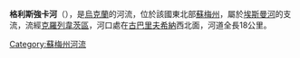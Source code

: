 '''格利斯強卡河'''（{{lang-uk|Глистянка}}），是[[烏克蘭|烏克蘭]]的河流，位於該國東北部[[蘇梅州|蘇梅州]]，屬於[[埃斯曼河_(傑斯納河支流)|埃斯曼河]]的支流，流經[[克羅列韋茨區|克羅列韋茨區]]，河口處在[[古巴里夫希納|古巴里夫希納]]西北面，河道全長18公里。

{{DEFAULTSORT:Глистянка}}
[[Category:蘇梅州河流|Category:蘇梅州河流]]


{{Ukraine-river-stub}}